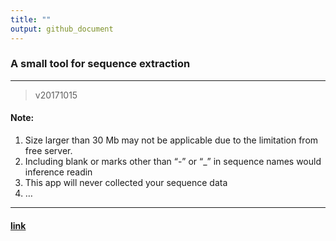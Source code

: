 ```yaml
---
title: ""
output: github_document
---
```

### A small tool for sequence extraction
***

> v20171015


#### Note:

1. Size larger than 30 Mb may not be applicable due to the limitation from free server. 
2. Including blank or marks other than "-" or "_" in sequence names would inference readin
3. This app will never collected your sequence data
3. ...

***
#### [link](https://yaotli.shinyapps.io/ranSeq/)